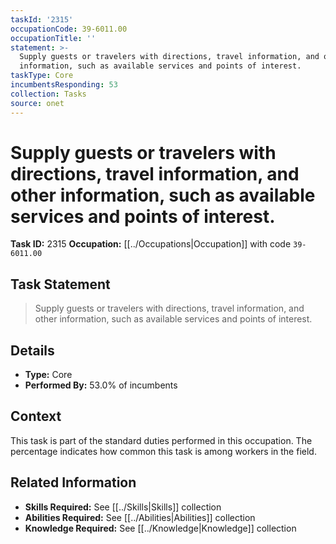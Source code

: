 ```yaml
---
taskId: '2315'
occupationCode: 39-6011.00
occupationTitle: ''
statement: >-
  Supply guests or travelers with directions, travel information, and other
  information, such as available services and points of interest.
taskType: Core
incumbentsResponding: 53
collection: Tasks
source: onet
---
```

# Supply guests or travelers with directions, travel information, and other information, such as available services and points of interest.

**Task ID:** 2315
**Occupation:** [[../Occupations|Occupation]] with code `39-6011.00`

## Task Statement

> Supply guests or travelers with directions, travel information, and other information, such as available services and points of interest.

## Details

- **Type:** Core
- **Performed By:** 53.0% of incumbents

## Context

This task is part of the standard duties performed in this occupation. The percentage indicates how common this task is among workers in the field.

## Related Information

- **Skills Required:** See [[../Skills|Skills]] collection
- **Abilities Required:** See [[../Abilities|Abilities]] collection
- **Knowledge Required:** See [[../Knowledge|Knowledge]] collection
